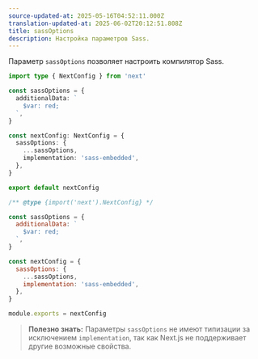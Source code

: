 ```yaml
---
source-updated-at: 2025-05-16T04:52:11.000Z
translation-updated-at: 2025-06-02T20:12:51.808Z
title: sassOptions
description: Настройка параметров Sass.
---
```


Параметр `sassOptions` позволяет настроить компилятор Sass.

```ts filename="next.config.ts" switcher
import type { NextConfig } from 'next'

const sassOptions = {
  additionalData: `
    $var: red;
  `,
}

const nextConfig: NextConfig = {
  sassOptions: {
    ...sassOptions,
    implementation: 'sass-embedded',
  },
}

export default nextConfig
```

```js filename="next.config.js" switcher
/** @type {import('next').NextConfig} */

const sassOptions = {
  additionalData: `
    $var: red;
  `,
}

const nextConfig = {
  sassOptions: {
    ...sassOptions,
    implementation: 'sass-embedded',
  },
}

module.exports = nextConfig
```

> **Полезно знать:** Параметры `sassOptions` не имеют типизации за исключением `implementation`, так как Next.js не поддерживает другие возможные свойства.